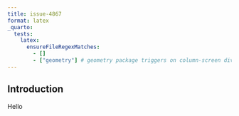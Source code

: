 ```yaml
---
title: issue-4867
format: latex
_quarto:
  tests:
    latex:
      ensureFileRegexMatches:
        - []
        - ["geometry"] # geometry package triggers on column-screen div (and shouldn't here)
---
```


## Introduction

:::{.content-visible when-format="HTML}
::::{.column-screen}
Hello
::::
:::